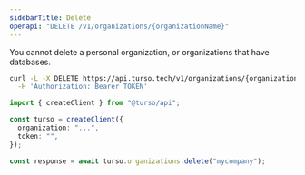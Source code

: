 ```yaml
---
sidebarTitle: Delete
openapi: "DELETE /v1/organizations/{organizationName}"
---
```


<Info>

You cannot delete a personal organization, or organizations that have databases.

</Info>

<RequestExample>

```bash cURL
curl -L -X DELETE https://api.turso.tech/v1/organizations/{organizationName} \
  -H 'Authorization: Bearer TOKEN'
```

```ts Node.js
import { createClient } from "@turso/api";

const turso = createClient({
  organization: "...",
  token: "",
});

const response = await turso.organizations.delete("mycompany");
```

</RequestExample>
